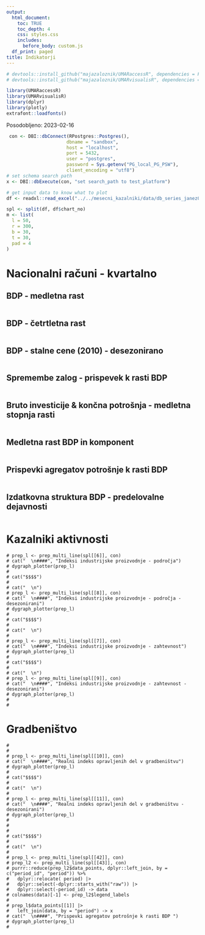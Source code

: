 ```yaml
---
output:
  html_document:
    toc: TRUE
    toc_depth: 4
    css: styles.css
    includes:
      before_body: custom.js
  df_print: paged
title: Indikatorji
---
```


```r
# devtools::install_github("majazaloznik/UMARaccessR", dependencies = FALSE)
# devtools::install_github("majazaloznik/UMARvisualisR", dependencies = FALSE)

library(UMARaccessR)
library(UMARvisualisR)
library(dplyr)
library(plotly)
extrafont::loadfonts()

```
Posodobljeno: 2023-02-16

```r
 con <- DBI::dbConnect(RPostgres::Postgres(),
                      dbname = "sandbox",
                      host = "localhost",
                      port = 5432,
                      user = "postgres",
                      password = Sys.getenv("PG_local_PG_PSW"),
                      client_encoding = "utf8")
# set schema search path
x <- DBI::dbExecute(con, "set search_path to test_platform")

# get input data to know what to plot
df <- readxl::read_excel("../../mesecni_kazalniki/data/db_series_janez02.xlsx", "selection")

spl <- split(df, df$chart_no)
m <- list(
  l = 50,
  r = 300,
  b = 30,
  t = 30,
  pad = 4
)
```

# Nacionalni računi - kvartalno




## BDP - medletna rast

```r
```


## BDP - četrtletna rast

```r
```

## BDP - stalne cene (2010) - desezonirano

```r

```
## Spremembe zalog - prispevek k rasti BDP

```r

```

## Bruto investicije & končna potrošnja - medletna stopnja rasti 

```r
```

## Medletna rast BDP in komponent

```r
```

## Prispevki agregatov potrošnje k rasti BDP

```r
```


## Izdatkovna struktura BDP - predelovalne dejavnosti 

```r
```





# Kazalniki aktivnosti





```
# prep_l <- prep_multi_line(spl[[6]], con)
# cat("  \n####", "Indeksi industrijske proizvodnje - področja")
# dygraph_plotter(prep_l)
# 
# cat("$$$$")
# 
# cat("  \n")
# prep_l <- prep_multi_line(spl[[8]], con)
# cat("  \n####", "Indeksi industrijske proizvodnje - področja - desezonirani")
# dygraph_plotter(prep_l)
# 
# cat("$$$$")
# 
# cat("  \n")
# 
# prep_l <- prep_multi_line(spl[[7]], con)
# cat("  \n####", "Indeksi industrijske proizvodnje - zahtevnost")
# dygraph_plotter(prep_l)
# 
# cat("$$$$")
# 
# cat("  \n")
# prep_l <- prep_multi_line(spl[[9]], con)
# cat("  \n####", "Indeksi industrijske proizvodnje - zahtevnost - desezonirani")
# dygraph_plotter(prep_l)
# 
# 
```

# Gradbeništvo


```
# 
# 
# prep_l <- prep_multi_line(spl[[10]], con)
# cat("  \n####", "Realni indeks opravljenih del v gradbeništvu")
# dygraph_plotter(prep_l)
# 
# cat("$$$$")
# 
# cat("  \n")
# 
# prep_l <- prep_multi_line(spl[[11]], con)
# cat("  \n####", "Realni indeks opravljenih del v gradbeništvu - desezonirani")
# dygraph_plotter(prep_l)
# 
# 
# 
# cat("$$$$")
# 
# cat("  \n")
# 
# prep_l <- prep_multi_line(spl[[42]], con)
# prep_l2 <- prep_multi_line(spl[[43]], con)
# purrr::reduce(prep_l2$data_points, dplyr::left_join, by = c("period_id", "period")) %>%
#   dplyr::relocate( period) |>
#   dplyr::select(-dplyr::starts_with("raw")) |>
#   dplyr::select(-period_id) -> data
# colnames(data)[-1] <- prep_l2$legend_labels
# 
# prep_l$data_points[[1]] |>
#   left_join(data, by = "period") -> x
# cat("  \n####", "Prispevki agregatov potrošnje k rasti BDP ")
# dygraph_plotter(prep_l)
# 

```

